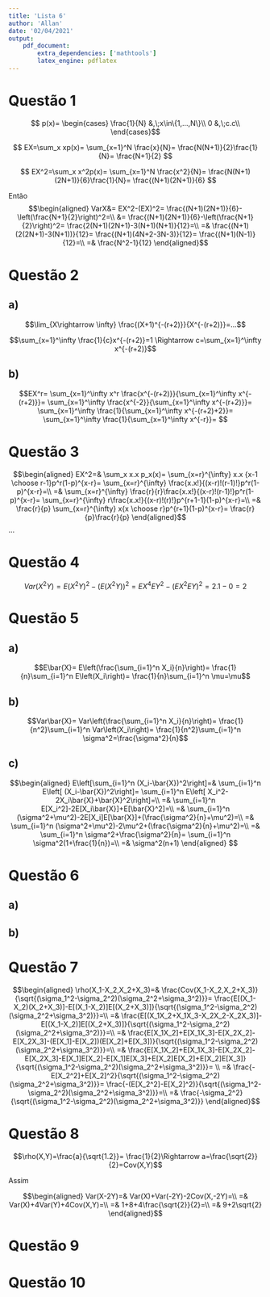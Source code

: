 ```yaml
---
title: 'Lista 6'
author: 'Allan'
date: '02/04/2021'
output: 
    pdf_document: 
        extra_dependencies: ['mathtools']
        latex_engine: pdflatex
---
```


# Questão 1

$$
p(x)=
\begin{cases}
    \frac{1}{N} &,\;x\in\{1,...,N\}\\
    0 &,\;c.c\\
\end{cases}$$

$$
EX=\sum_x xp(x)=
\sum_{x=1}^N \frac{x}{N}=
\frac{N(N+1)}{2}\frac{1}{N}=
\frac{N+1}{2}
$$

$$
EX^2=\sum_x x^2p(x)=
\sum_{x=1}^N \frac{x^2}{N}=
\frac{N(N+1)(2N+1)}{6}\frac{1}{N}=
\frac{(N+1)(2N+1)}{6}
$$

Então
$$\begin{aligned}
VarX&=
EX^2-(EX)^2=
\frac{(N+1)(2N+1)}{6}-\left(\frac{N+1}{2}\right)^2=\\
&=
\frac{(N+1)(2N+1)}{6}-\left(\frac{N+1}{2}\right)^2=
\frac{2(N+1)(2N+1)-3(N+1)(N+1)}{12}=\\
=&
\frac{(N+1)(2(2N+1)-3(N+1))}{12}=
\frac{(N+1)(4N+2-3N-3)}{12}=
\frac{(N+1)(N-1)}{12}=\\
=&
\frac{N^2-1}{12}
\end{aligned}$$


# Questão 2

## a)

$$\lim_{X\rightarrow \infty} \frac{(X+1)^{-(r+2)}}{X^{-(r+2)}}=...$$

$$\sum_{x=1}^\infty \frac{1}{c}x^{-(r+2)}=1
\Rightarrow c=\sum_{x=1}^\infty x^{-(r+2)}$$

## b)

$$EX^r=
\sum_{x=1}^\infty x^r \frac{x^{-(r+2)}}{\sum_{x=1}^\infty x^{-(r+2)}}=
\sum_{x=1}^\infty \frac{x^{-2}}{\sum_{x=1}^\infty x^{-(r+2)}}=
\sum_{x=1}^\infty \frac{1}{\sum_{x=1}^\infty x^{-(r+2)+2}}=
\sum_{x=1}^\infty \frac{1}{\sum_{x=1}^\infty x^{-r}}=
$$

# Questão 3

$$\begin{aligned}
EX^2=&
\sum_x x.x p_x(x)=
\sum_{x=r}^{\infty}
x.x {x-1 \choose r-1}p^r(1-p)^{x-r}=
\sum_{x=r}^{\infty}
\frac{x.x!}{(x-r)!(r-1)!}p^r(1-p)^{x-r}=\\
=&
\sum_{x=r}^{\infty}
\frac{r}{r}\frac{x.x!}{(x-r)!(r-1)!}p^r(1-p)^{x-r}=
\sum_{x=r}^{\infty}
r\frac{x.x!}{(x-r)!(r)!}p^{r+1-1}(1-p)^{x-r}=\\
=&
\frac{r}{p}
\sum_{x=r}^{\infty}
x{x \choose r}p^{r+1}(1-p)^{x-r}=
\frac{r}{p}\frac{r}{p}
\end{aligned}$$
...

# Questão 4

$$Var(X^2Y)=
E(X^2Y)^2-(E(X^2Y))^2=EX^4EY^2-(EX^2EY)^2=2.1-0=2$$


# Questão 5

## a)

$$E\bar{X}=
E\left(\frac{\sum_{i=1}^n X_i}{n}\right)=
\frac{1}{n}\sum_{i=1}^n E\left(X_i\right)=
\frac{1}{n}\sum_{i=1}^n \mu=\mu$$

## b)

$$Var\bar{X}=
Var\left(\frac{\sum_{i=1}^n X_i}{n}\right)=
\frac{1}{n^2}\sum_{i=1}^n Var\left(X_i\right)=
\frac{1}{n^2}\sum_{i=1}^n \sigma^2=\frac{\sigma^2}{n}$$

## c)

$$\begin{aligned}
E\left[\sum_{i=1}^n (X_i-\bar{X})^2\right]=&
\sum_{i=1}^n E\left[ (X_i-\bar{X})^2\right]=
\sum_{i=1}^n E\left[ X_i^2-2X_i\bar{X}+\bar{X}^2\right]=\\
=&
\sum_{i=1}^n E[X_i^2]-2E[X_i\bar{X}]+E[\bar{X}^2]=\\
=&
\sum_{i=1}^n (\sigma^2+\mu^2)-2E[X_i]E[\bar{X}]+(\frac{\sigma^2}{n}+\mu^2)=\\
=&
\sum_{i=1}^n (\sigma^2+\mu^2)-2\mu^2+(\frac{\sigma^2}{n}+\mu^2)=\\
=&
\sum_{i=1}^n \sigma^2+\frac{\sigma^2}{n}=
\sum_{i=1}^n \sigma^2(1+\frac{1}{n})=\\
=&
\sigma^2(n+1)
\end{aligned}
$$

# Questão 6

## a)

## b)

# Questão 7

$$\begin{aligned}
    \rho(X_1-X_2,X_2+X_3)=&
    \frac{Cov(X_1-X_2,X_2+X_3)}{\sqrt{(\sigma_1^2-\sigma_2^2)(\sigma_2^2+\sigma_3^2)}}=
    \frac{E[(X_1-X_2)(X_2+X_3)]-E[(X_1-X_2)]E[(X_2+X_3)]}{\sqrt{(\sigma_1^2-\sigma_2^2)(\sigma_2^2+\sigma_3^2)}}=\\
    =&
    \frac{E[(X_1X_2+X_1X_3-X_2X_2-X_2X_3)]-E[(X_1-X_2)]E[(X_2+X_3)]}{\sqrt{(\sigma_1^2-\sigma_2^2)(\sigma_2^2+\sigma_3^2)}}=\\
    =&
    \frac{E[X_1X_2]+E[X_1X_3]-E[X_2X_2]-E[X_2X_3]-(E[X_1]-E[X_2])(E[X_2]+E[X_3])}{\sqrt{(\sigma_1^2-\sigma_2^2)(\sigma_2^2+\sigma_3^2)}}=\\
    =&
    \frac{E[X_1X_2]+E[X_1X_3]-E[X_2X_2]-E[X_2X_3]-E[X_1]E[X_2]-E[X_1]E[X_3]+E[X_2]E[X_2]+E[X_2]E[X_3]}{\sqrt{(\sigma_1^2-\sigma_2^2)(\sigma_2^2+\sigma_3^2)}}=
    \\
    =&
    \frac{-E[X_2^2]+E[X_2]^2}{\sqrt{(\sigma_1^2-\sigma_2^2)(\sigma_2^2+\sigma_3^2)}}=
    \frac{-(E[X_2^2]-E[X_2]^2)}{\sqrt{(\sigma_1^2-\sigma_2^2)(\sigma_2^2+\sigma_3^2)}}=\\
    =&
    \frac{-\sigma_2^2}{\sqrt{(\sigma_1^2-\sigma_2^2)(\sigma_2^2+\sigma_3^2)}}
\end{aligned}$$

# Questão 8

$$\rho(X,Y)=\frac{a}{\sqrt{1.2}}=
\frac{1}{2}\Rightarrow a=\frac{\sqrt{2}}{2}=Cov(X,Y)$$

Assim

$$\begin{aligned}
Var(X-2Y)=&
Var(X)+Var(-2Y)-2Cov(X,-2Y)=\\
=&
Var(X)+4Var(Y)+4Cov(X,Y)=\\
=&
1+8+4\frac{\sqrt{2}}{2}=\\
=&
9+2\sqrt{2}
\end{aligned}$$

# Questão 9

# Questão 10

